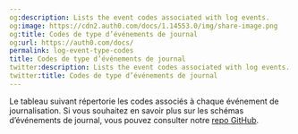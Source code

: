 ```yaml
---
og:description: Lists the event codes associated with log events.
og:image: https://cdn2.auth0.com/docs/1.14553.0/img/share-image.png
og:title: Codes de type d’événements de journal
og:url: https://auth0.com/docs/
permalink: log-event-type-codes
title: Codes de type d’événements de journal
twitter:description: Lists the event codes associated with log events.
twitter:title: Codes de type d’événements de journal
---
```


Le tableau suivant répertorie les codes associés à chaque événement de journalisation. Si vous souhaitez en savoir plus sur les schémas d’événements de journal, vous pouvez consulter notre [repo GitHub](https://github.com/auth0/auth0-log-schemas).